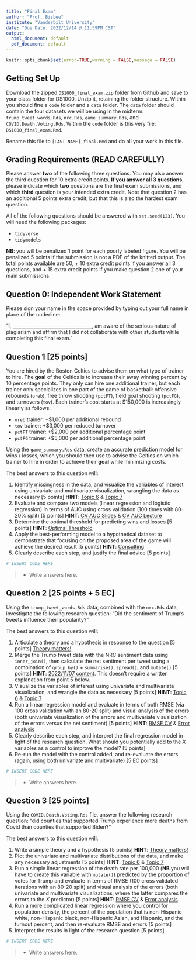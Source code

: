 ---
title: "Final Exam"
author: "Prof. Bisbee"
institute: "Vanderbilt University"
date: "Due Date: 2022/12/14 @ 11:59PM CST"
output:
  html_document: default
  pdf_document: default
---

```{r,include=F}
knitr::opts_chunk$set(error=TRUE,warning = FALSE,message = FALSE)
```

## Getting Set Up

Download the zipped `DS1000_final_exam.zip` folder from Github and save to your class folder for DS1000. Unzip it, retaining the folder structure. Within you should fine a `code` folder and a `data` folder. The `data` folder should contain the four datasets we will be using in the midterm: `trump_tweet_words.Rds`, `nrc.Rds`, `game_summary.Rds`, and `COVID.Death.Voting.Rds`. Within the `code` folder is this very file: `DS1000_final_exam.Rmd`.

Rename this file to `[LAST NAME]_final.Rmd` and do all your work in this file.

## Grading Requirements (READ CAREFULLY)
Please answer **two** of the following three questions. You may also answer the third question for 10 extra credit points. **If you answer all 3 questions**, please indicate which **two** questions are the final exam submissions, and which **third** question is your intended extra credit. Note that question 2 has an additional 5 points extra credit, but that this is also the hardest exam question.

All of the following questions should be answered with `set.seed(123)`. You will need the following packages:

* `tidyverse`
* `tidymodels`

**NB**: you will be penalized 1 point for each poorly labeled figure. You will be penalized 5 points if the submission is not a PDF of the knitted output. The total points available are 50, + 10 extra credit points if you answer all 3 questions, and + 15 extra credit points if you make question 2 one of your main submissions.

## Question 0: Independent Work Statement
Please sign your name in the space provided by typing out your full name in place of the underline:

"I, __________________________________, am aware of the serious nature of plagiarism and affirm that I did not collaborate with other students while completing this final exam."


<P style="page-break-before: always">

## Question 1 [25 points]
You are hired by the Boston Celtics to advise them on what type of trainer to hire. The **goal** of the Celtics is to increase their away winning percent by 10 percentage points. They only can hire one additional trainer, but each trainer only specializes in one part of the game of basketball: offensive rebounds (`oreb`), free throw shooting (`pctFT`), field goal shooting (`pctFG`), and turnovers (`tov`). Each trainer's cost starts at $150,000 is increasingly linearly as follows:

* `oreb` trainer: +$1,000 per additional rebound
* `tov` trainer: +$3,000 per reduced turnover
* `pctFT` trainer: +$2,000 per additional percentage point
* `pctFG` trainer: +$5,000 per additional percentage point

Using the `game_summary.Rds` data, create an accurate prediction model for wins / losses, which you should then use to advise the Celtics on which trainer to hire in order to achieve their **goal** while minimizing costs.

The best answers to this question will:

1. Identify missingness in the data, and visualize the variables of interest using univariate and multivariate visualization, wrangling the data as necessary [5 points] **HINT**: [Topic 6](https://github.com/jbisbee1/DS1000-F2022#6-univariate-data-visualization) & [Topic 7](https://github.com/jbisbee1/DS1000-F2022#7-conditional-relationships--visualization)
2. Evaluate and compare two models (linear regression and logistic regression) in terms of AUC using cross validation (100 times with 80-20% split) [5 points] **HINT**: [CV AUC Slides](https://www.jamesbisbee.com/DS1000-F2022/Lectures/Topic10_Classification/code/Topic10_Classification_part3_slides.html#23) & [CV AUC Lecture](https://brightspace.vanderbilt.edu/d2l/le/content/386825/viewContent/2589984/View)
3. Determine the optimal threshold for predicting wins and losses [5 points] **HINT**: [Optimal Threshold](https://www.jamesbisbee.com/DS1000-F2022/Lectures/Topic10_Classification/code/Topic10_Classification_review_slides.html#9)
4. Apply the best-performing model to a hypothetical dataset to demonstrate that focusing on the proposed area of the game will achieve the desired result [5 points] **HINT**: [Consulting](https://www.jamesbisbee.com/DS1000-F2022/Lectures/Topic10_Classification/code/Topic10_Classification_part3_slides.html#56)
5. Clearly describe each step, and justify the final advice [5 points]

```{r}
# INSERT CODE HERE
```

> - Write answers here.



<P style="page-break-before: always">

## Question 2 [25 points + 5 EC]
Using the `trump_tweet_words.Rds` data, combined with the `nrc.Rds` data, investigate the following research question: "Did the sentiment of Trump's tweets influence their popularity?" 

The best answers to this question will:

1. Articulate a theory and a hypothesis in response to the question [5 points] [Theory matters!](https://www.jamesbisbee.com/DS1000-F2022/Lectures/Topic4_DataWrangling/code/Topic4_DataWrangling_part2_slides.html#23)
2. Merge the Trump tweet data with the NRC sentiment data using `inner_join()`, then calculate the net sentiment per tweet using a combination of `group_by()` + `summarise()`, `spread()`, and `mutate()` [5 points] **HINT**: [2022/11/07 content](https://github.com/jbisbee1/DS1000-F2022#9--clustering-text-twitter-and-sentiment). This doesn't require a written explanation from point 5 below.
2. Visualize the variables of interest using univariate and multivariate visualization, and wrangle the data as necessary [5 points] **HINT**: [Topic 6](https://github.com/jbisbee1/DS1000-F2022#6-univariate-data-visualization) & [Topic 7](https://github.com/jbisbee1/DS1000-F2022#7-conditional-relationships--visualization)
4. Run a linear regression model and evaluate in terms of both RMSE (via 100 cross validation with an 80-20 split) and visual analysis of the errors (both univariate visualization of the errors and multivariate visualization of the errors versus the net sentiment) [5 points] **HINT**: [RMSE CV](https://www.jamesbisbee.com/DS1000-F2022/Lectures/Topic8_Regression/code/Topic8_Regression_part2_slides.html#47) & [Error analysis](https://brightspace.vanderbilt.edu/d2l/le/content/386825/viewContent/2563389/View)
5. Clearly describe each step, and interpret the final regression model in light of the research question. What should you potentially add to the $X$ variables as a control to improve the model? [5 points]
6. Re-run the model with the control added, and re-evaluate the errors (again, using both univariate and multivariate) [5 EC points]

```{r}
# INSERT CODE HERE
```

> - Write answers here.


<P style="page-break-before: always">

## Question 3 [25 points]
Using the `COVID.Death.Voting.Rds` file, answer the following research question: "did counties that supported Trump experience more deaths from Covid than counties that supported Biden?" 

The best answers to this question will:

1. Write a simple theory and a hypothesis [5 points] **HINT**: [Theory matters!](https://www.jamesbisbee.com/DS1000-F2022/Lectures/Topic4_DataWrangling/code/Topic4_DataWrangling_part2_slides.html#23)
2. Plot the univariate and multivariate distributions of the data, and make any necessary adjustments [5 points] **HINT**: [Topic 6](https://github.com/jbisbee1/DS1000-F2022#6-univariate-data-visualization) & [Topic 7](https://github.com/jbisbee1/DS1000-F2022#7-conditional-relationships--visualization)
3. Run a simple linear regression of the death rate per 100,000 (**NB** you will have to create this variable with `mutate()`) predicted by the proportion of votes for Trump and evaluate in terms of RMSE (100 cross validated iterations with an 80-20 split) and visual analysis of the errors (both univariate and multivariate visualizations, where the latter compares the errors to the $X$ predictor) [5 points] **HINT**: [RMSE CV](https://www.jamesbisbee.com/DS1000-F2022/Lectures/Topic8_Regression/code/Topic8_Regression_part2_slides.html#47) & [Error analysis](https://brightspace.vanderbilt.edu/d2l/le/content/386825/viewContent/2563389/View)
4. Run a more complicated linear regression where you control for population density, the percent of the population that is non-Hispanic white, non-Hispanic black, non-Hispanic Asian, and Hispanic, and the turnout percent, and then re-evaluate RMSE and errors [5 points]
5. Interpret the results in light of the research question [5 points].

```{r}
# INSERT CODE HERE
```

> - Write answers here.